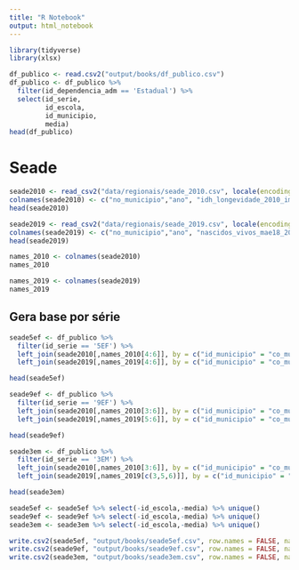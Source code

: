 ```yaml
---
title: "R Notebook"
output: html_notebook
---
```




```r
library(tidyverse)
library(xlsx)
```

```r
df_publico <- read.csv2("output/books/df_publico.csv")
df_publico <- df_publico %>% 
  filter(id_dependencia_adm == 'Estadual') %>% 
  select(id_serie,
         id_escola,
         id_municipio,
         media)
head(df_publico)
```


# Seade
```r
seade2010 <- read_csv2("data/regionais/seade_2010.csv", locale(encoding = "ISO-8859-1"), col_names = TRUE, col_types = NULL)
colnames(seade2010) <- c("no_municipio","ano", "idh_longevidade_2010_imp", "coleta_lixo_2010_imp", "esgoto_2010_imp", "co_municipio")
head(seade2010)
```

```r
seade2019 <- read_csv2("data/regionais/seade_2019.csv", locale(encoding = "ISO-8859-1"), col_names = TRUE, col_types = "cddddd")
colnames(seade2019) <- c("no_municipio","ano", "nascidos_vivos_mae18_2019_imp", "rendimento_medio_2019_imp", "ind_envelhecimento_2019_imp", "co_municipio")
head(seade2019)


```

```r
names_2010 <- colnames(seade2010)
names_2010
```

```r
names_2019 <- colnames(seade2019)
names_2019
```

## Gera base por série

```r
seade5ef <- df_publico %>% 
  filter(id_serie == '5EF') %>% 
  left_join(seade2010[,names_2010[4:6]], by = c("id_municipio" = "co_municipio")) %>%  
  left_join(seade2019[,names_2019[4:6]], by = c("id_municipio" = "co_municipio"))

head(seade5ef) 
```

```r
seade9ef <- df_publico %>% 
  filter(id_serie == '9EF') %>% 
  left_join(seade2010[,names_2010[3:6]], by = c("id_municipio" = "co_municipio")) %>%  
  left_join(seade2019[,names_2019[5:6]], by = c("id_municipio" = "co_municipio"))

head(seade9ef) 
```

```r
seade3em <- df_publico %>% 
  filter(id_serie == '3EM') %>% 
  left_join(seade2010[,names_2010[3:6]], by = c("id_municipio" = "co_municipio")) %>%  
  left_join(seade2019[,names_2019[c(3,5,6)]], by = c("id_municipio" = "co_municipio"))

head(seade3em) 
```
```r
seade5ef <- seade5ef %>% select(-id_escola,-media) %>% unique()
seade9ef <- seade9ef %>% select(-id_escola,-media) %>% unique()
seade3em <- seade3em %>% select(-id_escola,-media) %>% unique()
```



```r
write.csv2(seade5ef, "output/books/seade5ef.csv", row.names = FALSE, na = "")
write.csv2(seade9ef, "output/books/seade9ef.csv", row.names = FALSE, na = "")
write.csv2(seade3em, "output/books/seade3em.csv", row.names = FALSE, na = "")
```

